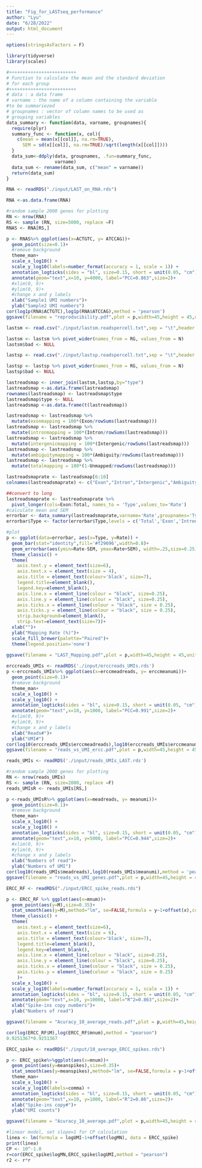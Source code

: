 ```yaml
---
title: "Fig_for_LASTseq_performance"
author: "Lyu"
date: "6/28/2022"
output: html_document
---
```


```r
options(stringsAsFactors = F)
```

```r
library(tidyverse)
library(scales)
```

```r
#+++++++++++++++++++++++++
# Function to calculate the mean and the standard deviation
# for each group
#+++++++++++++++++++++++++
# data : a data frame
# varname : the name of a column containing the variable
#to be summariezed
# groupnames : vector of column names to be used as
# grouping variables
data_summary <- function(data, varname, groupnames){
  require(plyr)
  summary_func <- function(x, col){
    c(mean = mean(x[[col]], na.rm=TRUE),
      SEM = sd(x[[col]], na.rm=TRUE)/sqrt(length(x[[col]])))
  }
  data_sum<-ddply(data, groupnames, .fun=summary_func,
                  varname)
  data_sum <- rename(data_sum, c("mean" = varname))
  return(data_sum)
}
```

```r
RNA <- readRDS("./input/LAST_on_RNA.rds")

RNA <-as.data.frame(RNA)

#random sample 2000 genes for plotting
RN <- nrow(RNA)
RS <- sample (RN, size=5000, replace =F)
RNAS <- RNA[RS,]

p <- RNAS%>% ggplot(aes(x=ACTGTC, y= ATCCAG))+
  geom_point(size=0.1)+
  #remove background
  theme_man+
  scale_x_log10() +
  scale_y_log10(labels=number_format(accuracy = 1, scale = 1)) +
  annotation_logticks(sides = "bl", size=0.15, short = unit(0.05, "cm"), mid = unit(0.1, "cm"), long = unit(0.15, "cm")) +
  annotate(geom="text",x=10, y=4000, label="PCC=0.863",size=2)+
  #xlim(0, 9)+
  #ylim(0, 9)+
  #change x and y labels
  xlab("Sample1 UMI numbers")+  
  ylab("Sample2 UMI numbers")
cor(log1p(RNA$ACTGTC),log1p(RNA$ATCCAG),method = 'pearson')
ggsave(filename = "reproducibility.pdf",plot = p,width=45,height = 45,units = "mm", dpi = 300)
```

```r
lastsm <- read.csv("./input/lastsm.readspercell.txt",sep = "\t",header = T)

lastsm <- lastsm %>% pivot_wider(names_from = RG, values_from = N)
lastsm$bad <- NULL

lastsp <- read.csv("./input/lastsp.readspercell.txt",sep = "\t",header = T)

lastsp <- lastsp %>% pivot_wider(names_from = RG, values_from = N)
lastsp$bad <- NULL

lastreadsmap <- inner_join(lastsm,lastsp,by="type")
lastreadsmap <-as.data.frame(lastreadsmap)
rownames(lastreadsmap) <- lastreadsmap$type
lastreadsmap$type <- NULL
lastreadsmap <-as.data.frame(t(lastreadsmap)) 

lastreadsmap <- lastreadsmap %>%
  mutate(exonmapping = 100*(Exon/rowSums(lastreadsmap)))
lastreadsmap <- lastreadsmap %>%
  mutate(intronmapping = 100*(Intron/rowSums(lastreadsmap)))
lastreadsmap <- lastreadsmap %>%
  mutate(intergenicmapping = 100*(Intergenic/rowSums(lastreadsmap)))
lastreadsmap <- lastreadsmap %>%
  mutate(ambiguitymapping = 100*(Ambiguity/rowSums(lastreadsmap)))
lastreadsmap <- lastreadsmap %>%
  mutate(totalmapping = 100*(1-Unmapped/rowSums(lastreadsmap)))

lastreadsmaprate <- lastreadsmap[6:10]
colnames(lastreadsmaprate) <- c("Exon","Intron","Intergenic","Ambiguity","Total")

##convert to long
lastreadsmaprate <- lastreadsmaprate %>%
  pivot_longer(cols=Exon:Total, names_to = 'Type',values_to='Rate')
#calculate mean and SEM
errorbar <- data_summary(lastreadsmaprate,varname='Rate',groupnames='Type')
errorbar$Type <- factor(errorbar$Type,levels = c('Total','Exon','Intron',"Intergenic",'Ambiguity'))

#plot
p <- ggplot(data=errorbar, aes(x=Type, y=Rate)) +
  geom_bar(stat="identity",fill='#f29696',width=0.8)+
  geom_errorbar(aes(ymin=Rate-SEM, ymax=Rate+SEM), width=.25,size=0.25)+
  theme_classic() +
  theme(
    axis.text.y = element_text(size=6),
    axis.text.x = element_text(size = 4),
    axis.title = element_text(colour='black', size=7),
    legend.title=element_blank(),
    legend.key=element_blank(),
    axis.line.x = element_line(colour = "black", size=0.25),
    axis.line.y = element_line(colour = "black", size=0.25),
    axis.ticks.x = element_line(colour = "black", size = 0.25),
    axis.ticks.y = element_line(colour = "black", size = 0.25),
    strip.background=element_blank(),
    strip.text=element_text(size=7))+
  xlab("")+
  ylab("Mapping Rate (%)")+
  scale_fill_brewer(palette="Paired")+
  theme(legend.position='none')
  
ggsave(filename = "LAST_Mapping.pdf",plot = p,width=45,height = 45,units = "mm", dpi = 300)
```

```r
erccreads_UMIs <- readRDS('./input/erccreads_UMIs.rds')
p <-erccreads_UMIs%>% ggplot(aes(x=erccmeadreads, y= erccmeanumi))+
  geom_point(size=0.1)+
  #remove background
  theme_man+
  scale_x_log10() +
  scale_y_log10() +
  annotation_logticks(sides = "bl", size=0.15, short = unit(0.05, "cm"), mid = unit(0.1, "cm"), long = unit(0.15, "cm")) +
  annotate(geom="text",x=10, y=1000, label="PCC=0.991",size=2)+
  #xlim(0, 9)+
  #ylim(0, 9)+
  #change x and y labels
  xlab("Reads#")+  
  ylab("UMI#")
cor(log10(erccreads_UMIs$erccmeadreads),log10(erccreads_UMIs$erccmeanumi),method = 'pearson')
ggsave(filename = "reads_vs_UMI_ercc.pdf",plot = p,width=45,height = 45,units = "mm", dpi = 300)
```

```r
reads_UMIs <- readRDS('./input/reads_UMIs_LAST.rds')

#random sample 2000 genes for plotting
RN <- nrow(reads_UMIs)
RS <- sample (RN, size=2000, replace =F)
reads_UMIsR <- reads_UMIs[RS,]

p <-reads_UMIsR%>% ggplot(aes(x=meadreads, y= meanumi))+
  geom_point(size=0.1)+
  #remove background
  theme_man+
  scale_x_log10() +
  scale_y_log10() +
  annotation_logticks(sides = "bl", size=0.15, short = unit(0.05, "cm"), mid = unit(0.1, "cm"), long = unit(0.15, "cm")) +
  annotate(geom="text",x=10, y=5000, label="PCC=0.944",size=2)+
  #xlim(0, 9)+
  #ylim(0, 9)+
  #change x and y labels
  xlab("Numbers of read")+  
  ylab("Numbers of UMI")
cor(log10(reads_UMIs$meadreads),log10(reads_UMIs$meanumi),method = 'pearson')
ggsave(filename = "reads_vs_UMI_genes.pdf",plot = p,width=45,height = 45,units = "mm", dpi = 300)
```

```r
ERCC_RF <- readRDS("./input/ERCC_spike_reads.rds")

p <- ERCC_RF %>% ggplot(aes(x=mnum))+
  geom_point(aes(y=M),size=0.35)+
  stat_smooth(aes(y=M),method="lm", se=FALSE,formula = y~1+offset(x),color ="red",size=0.35)+
  theme_classic() +
  theme(
    axis.text.y = element_text(size=6),
    axis.text.x = element_text(size = 6),
    axis.title = element_text(colour='black', size=7),
    legend.title=element_blank(),
    legend.key=element_blank(),
    axis.line.x = element_line(colour = "black", size=0.25),
    axis.line.y = element_line(colour = "black", size=0.25),
    axis.ticks.x = element_line(colour = "black", size = 0.25),
    axis.ticks.y = element_line(colour = "black", size = 0.25)
    )+
  scale_x_log10() +
  scale_y_log10(labels=number_format(accuracy = 1, scale = 1)) +
  annotation_logticks(sides = "bl", size=0.15, short = unit(0.05, "cm"), mid = unit(0.1, "cm"), long = unit(0.15, "cm")) +
  annotate(geom="text",x=10, y=10000, label="R^2=0.863",size=2)+
  xlab("Spike-ins copy numbers")+  
  ylab("Numbers of read") 

ggsave(filename = "Acuracy_10_average_reads.pdf",plot = p,width=45,height = 45,units = "mm", dpi = 300) 

cor(log(ERCC_RF$M),log(ERCC_RF$mnum),method = "pearson")
0.9251367*0.9251367
```

```r
ERCC_spike <- readRDS("./input/10_average_ERCC_spikes.rds")

p <- ERCC_spike%>%ggplot(aes(x=mnum))+
  geom_point(aes(y=meanspikes),size=0.35)+
  stat_smooth(aes(y=meanspikes),method="lm", se=FALSE,formula = y~1+offset(x),color="red",size=0.35)+
  theme_man+
  scale_x_log10() +
  scale_y_log10(labels=comma) +
  annotation_logticks(sides = "bl", size=0.15, short = unit(0.05, "cm"), mid = unit(0.1, "cm"), long = unit(0.15, "cm")) +
  annotate(geom="text",x=10, y=1000, label="R^2=0.86",size=2)+
  xlab("Spike-ins copy#")+  
  ylab("UMI counts")

ggsave(filename = "Acuracy_10_average.pdf",plot = p,width=45,height = 45,units = "mm", dpi = 300) 

#linear model, set slope=1 for CP calculation
linea <- lm(formula = logUMI~1+offset(logMN), data = ERCC_spike)
print(linea)
CP <- 10^-1.0
r=cor(ERCC_spike$logMN,ERCC_spike$logUMI,method = "pearson")
r2 <- r*r
```


























